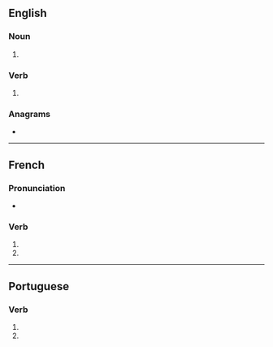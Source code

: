 {{also|brigués}}
==English==

===Noun===
{{head|en|noun form}}

# {{plural of|brigue|lang=en}}

===Verb===
{{head|en|verb form}}

# {{en-third-person singular of|brigue}}

===Anagrams===
* {{anagrams|en|a=begirsu|rugbies}}

----

==French==

===Pronunciation===
* {{homophones|lang=fr|brigue|briguent}}

===Verb===
{{head|fr|verb form}}

# {{inflection of|briguer||2|s|pres|indc|lang=fr}}
# {{inflection of|briguer||2|s|pres|subj|lang=fr}}

----

==Portuguese==

===Verb===
{{head|pt|verb form}}

# {{inflection of|brigar||2|s|pres|subj|lang=pt}}
# {{inflection of|brigar||2|s|negative|impr|lang=pt}}